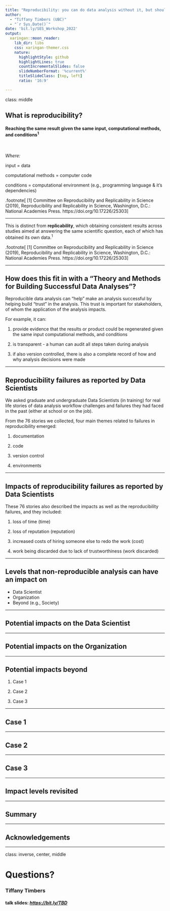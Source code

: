 ```yaml
---
title: "Reproducibility: you can do data analysis without it, but should you?"  
author: 
  - "Tiffany Timbers (UBC)"
  - "`r Sys.Date()`"
date: 'bit.ly/SES_Workshop_2022'
output:
  xaringan::moon_reader:
    lib_dir: libs
    css: xaringan-themer.css
    nature:
      highlightStyle: github
      highlightLines: true
      countIncrementalSlides: false
      slideNumberFormat: '%current%'
      titleSlideClass: [top, left]
      ratio: '16:9'

---
```


class: middle

## What is **reproducibility**?

#### Reaching the same result given the same input, computational methods, and conditions<sup>1</sup>

<br>

*Where:*

input = data

computational methods = computer code

conditions = computational environment (e.g., programming language & it’s dependencies)

.footnote[
[1] Committee on Reproducibility and Replicability in Science (2019), Reproducibility and Replicability in Science, Washington, D.C.: National Academies Press. https://doi.org/10.17226/25303
]

---

This is distinct from **replicability**, 
which obtaining consistent results across studies 
aimed at answering the same scientific question, 
each of which has obtained its own data.<sup>1</sup>

.footnote[
[1] Committee on Reproducibility and Replicability in Science (2019), Reproducibility and Replicability in Science, Washington, D.C.: National Academies Press. https://doi.org/10.17226/25303
]

---

## How does this fit in with a "Theory and Methods for Building Successful Data Analyses"?

Reproducible data analysis can "help" make an analysis successful by helping build "trust" in the analysis.
This trust is important for stakeholders, of whom the application of the analysis impacts.

For example, it can:

1. provide evidence that the results or product could be regenerated given the same input computational methods, and conditions

2. is transparent - a human can audit all steps taken during analysis

3. if also version controlled, there is also a complete record of how and why analysis decisions were made

---

## Reproducibility failures as reported by Data Scientists

We asked graduate and undergraduate Data Scientists (in training) 
for real life stories of data analysis workflow challenges and failures 
they had faced in the past (either at school or on the job).

From the 76 stories we collected, 
four main themes related to failures in reproducibility emerged:

1. documentation

2. code

3. version control

4. environments

---

## Impacts of reproducibility failures as reported by Data Scientists

These 76 stories also described the impacts 
as well as the reproducibility failures,
and they included:

1. loss of time (time)

2. loss of reputation (reputation)

3. increased costs of hiring someone else to redo the work (cost)

4. work being discarded due to lack of trustworthiness (work discarded)

---

## Levels that non-reproducible analysis can have an impact on 

- Data Scientist
- Organization
- Beyond (e.g., Society)

---

## Potential impacts on the Data Scientist

---

## Potential impacts on the Organization

---

## Potential impacts beyond

1. Case 1

2. Case 2

3. Case 3

---

## Case 1

---

## Case 2


---

## Case 3


---

## Impact levels revisited


---

## Summary


---

## Acknowledgements


---


class: inverse, center, middle

# Questions?



### Tiffany Timbers

#### talk slides: *[https://bit.ly/TBD](https://bit.ly/TBD)*
